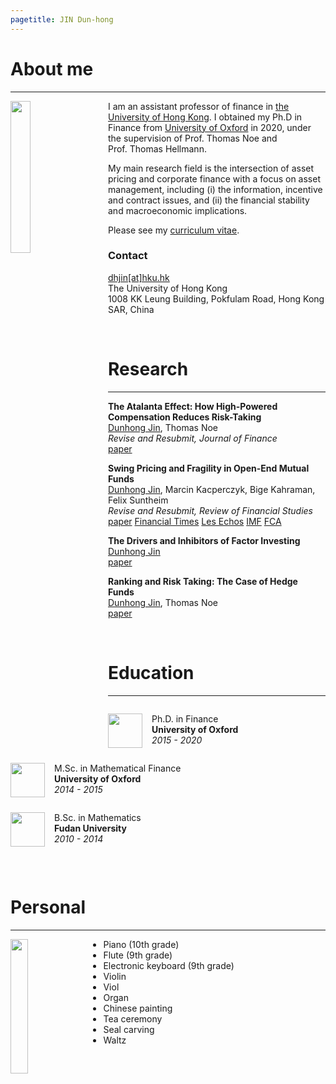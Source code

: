```yaml
---
pagetitle: JIN Dun-hong
---
```



# About me
<hr style="margin-top:0px; border-width: 1px">


<div>
<img src="files/image/profile.jpg" style="width:25%; margin-right: 30px" align="left">

I am an assistant professor of finance in [the University of Hong Kong](https://www.fbe.hku.hk/). I obtained my Ph.D in Finance from [University of Oxford](https://www.sbs.ox.ac.uk/) in 2020, under the supervision of Prof. Thomas Noe and Prof. Thomas Hellmann.

My main research field is the intersection of asset pricing and corporate finance with a focus on asset management, including (i) the information, incentive and contract issues, and (ii) the financial stability and macroeconomic implications.


Please see my [curriculum vitae](files/cv.pdf).


### Contact
<span>
<i class="fa fa-envelope"></i> [dhjin[at]hku.hk](mailto:dhjin\@hku.hk)
</span><br>
<span>
<i class="fa fa-university"></i> The University of Hong Kong
</span><br>
<span>
<i class="fa fa-map-marked-alt"></i> 1008 KK Leung Building, Pokfulam Road, Hong Kong SAR, China
</span><br>
</div>

<br>


# Research
<hr style="margin-top:0px; border-width: 1px">

<div>
<span>
**The Atalanta Effect: How High-Powered Compensation Reduces Risk-Taking**
</span><br>
<span>
<u>Dunhong Jin</u>, Thomas Noe
</span><br>
<span>
*Revise and Resubmit, Journal of Finance*
</span><br>
<span>
[<i class="fa fa-file-pdf"></i> paper](files/paper/DynamicContest.pdf)
</span><br>
</p>
</div>



<div>
<span>
**Swing Pricing and Fragility in Open-End Mutual Funds**
</span><br>
<span>
<u>Dunhong Jin</u>, Marcin Kacperczyk, Bige Kahraman, Felix Suntheim
</span><br>
<span>
*Revise and Resubmit, Review of Financial Studies*
</span><br>
<span>
[<i class="fa fa-file-pdf"></i> paper](files/paper/SwingPricing.pdf)
[<i class="fa fa-link"></i> Financial Times](https://www.ft.com/content/6eecb9f0-8200-11e9-9935-ad75bb96c849)
[<i class="fa fa-link"></i> Les Echos](https://www.lesechos.fr/finance-marches/gestion-actifs/comment-h2o-fait-face-aux-sorties-sur-ses-fonds-1031951)
[<i class="fa fa-link"></i> IMF](https://www.imf.org/en/Publications/WP/Issues/2019/11/01/Swing-Pricing-and-Fragility-in-Open-end-Mutual-Funds-48729)
[<i class="fa fa-link"></i> FCA](https://www.fca.org.uk/insight/swing-or-not-swing-alternative-pricing-rules-and-financial-stability)
</span><br>
</p>
</div>

   
    
<div>
<span>
**The Drivers and Inhibitors of Factor Investing**
</span><br>
<span>
<u>Dunhong Jin</u>
</span><br>
<span>
[<i class="fa fa-file-pdf"></i> paper](files/paper/FactorInvesting.pdf)
</span><br>
</p>
</div>



<div>
<span>
**Ranking and Risk Taking: The Case of Hedge Funds**
</span><br>
<span>
<u>Dunhong Jin</u>, Thomas Noe
</span><br>
<span>
[<i class="fa fa-file-pdf"></i> paper](files/paper/RankingHedgeFunds.pdf)
</span><br>
</p>
</div>
<br>

# Education
<hr style="margin-top:0px; border-width: 1px">

<div class="column">
<p>
<img src="files/image/ox_logo.png" style="width:55px; margin-right:15px" align="left">
<span>
Ph.D. in Finance
</span><br>
<span class="ban2">
**University of Oxford**
</span><br>
<span>
*2015 - 2020*
</span> 
</p>
</div>


<div class="column">
<p>
<img src="files/image/ox_logo.png" style="width:55px; margin-right:15px" align="left">
<span>
M.Sc. in Mathematical Finance
</span><br>
<span class="ban2">
**University of Oxford**
</span><br>
<span>
*2014 - 2015*
</span> 
</p>
</div>



<div class="column">
<p>
<img src="files/image/fdu_logo.png" style="width:55px; margin-right:15px" align="left">
<span>
B.Sc. in Mathematics
</span><br>
<span class="ban2">
**Fudan University**
</span><br>
<span>
*2010 - 2014*
</span> 
</p>
</div>
<br>



# Personal
<hr style="margin-top:0px; border-width: 1px">

<div>
<img src="files/image/interests.jpg" style="width:23.5%; margin-right: 30px" align="left">

- Piano (10th grade)
- Flute (9th grade)
- Electronic keyboard (9th grade)
- Violin
- Viol
- Organ
- Chinese painting
- Tea ceremony
- Seal carving
- Waltz 
</div>



